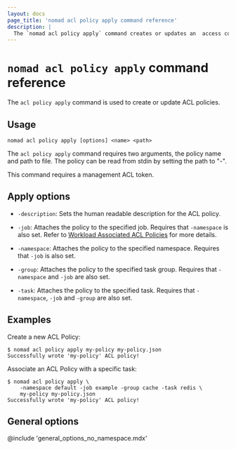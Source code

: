 ```yaml
---
layout: docs
page_title: 'nomad acl policy apply command reference'
description: |
  The `nomad acl policy apply` command creates or updates an  access control list (ACL) policy. Set description, job, namespace, group, and task.
---
```


# `nomad acl policy apply` command reference

The `acl policy apply` command is used to create or update ACL policies.

## Usage

```plaintext
nomad acl policy apply [options] <name> <path>
```

The `acl policy apply` command requires two arguments, the policy name and path
to file. The policy can be read from stdin by setting the path to "-".

This command requires a management ACL token.

## Apply options

- `-description`: Sets the human readable description for the ACL policy.

- `-job`: Attaches the policy to the specified job. Requires that `-namespace` is
    also set. Refer to [Workload Associated ACL Policies][] for more details.

- `-namespace`: Attaches the policy to the specified namespace. Requires that
    `-job` is also set.

- `-group`: Attaches the policy to the specified task group. Requires that
    `-namespace` and `-job` are also set.

- `-task`: Attaches the policy to the specified task. Requires that `-namespace`,
    `-job` and `-group` are also set.


## Examples

Create a new ACL Policy:

```shell-session
$ nomad acl policy apply my-policy my-policy.json
Successfully wrote 'my-policy' ACL policy!
```

Associate an ACL Policy with a specific task:

```shell-session
$ nomad acl policy apply \
    -namespace default -job example -group cache -task redis \
    my-policy my-policy.json
Successfully wrote 'my-policy' ACL policy!
```

## General options

@include 'general_options_no_namespace.mdx'

[Workload Associated ACL Policies]: /nomad/docs/concepts/workload-identity#workload-associated-acl-policies
